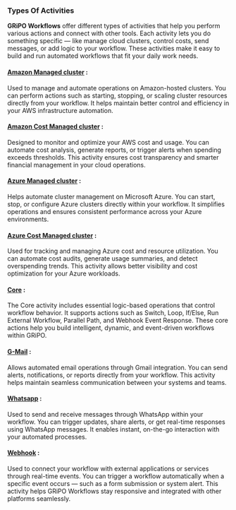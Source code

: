 ### Types Of Activities

<b>GRiPO Workflows</b> offer different types of activities that help you perform various actions and connect with other tools.
Each activity lets you do something specific — like manage cloud clusters, control costs, send messages, or add logic to your workflow.
These activities make it easy to build and run automated workflows that fit your daily work needs.
 
 #### <b> [Amazon Managed cluster](/workflow/typesofactivities/amazonmanagedcluster)</b> :

 Used to manage and automate operations on Amazon-hosted clusters.
You can perform actions such as starting, stopping, or scaling cluster resources directly from your workflow.
It helps maintain better control and efficiency in your AWS infrastructure automation.

 #### <b> [Amazon Cost Managed cluster](/workflow/typesofactivities/amazoncostmanagedcluster)</b> :

 Designed to monitor and optimize your AWS cost and usage.
You can automate cost analysis, generate reports, or trigger alerts when spending exceeds thresholds.
This activity ensures cost transparency and smarter financial management in your cloud operations.

 #### <b> [Azure Managed cluster](/workflow/typesofactivities/azuremanagedcluster)</b> :

 Helps automate cluster management on Microsoft Azure.
You can start, stop, or configure Azure clusters directly within your workflow.
It simplifies operations and ensures consistent performance across your Azure environments.

 #### <b> [Azure Cost Managed cluster](/workflow/typesofactivities/azurecostmanagedcluster)</b> :

Used for tracking and managing Azure cost and resource utilization.
You can automate cost audits, generate usage summaries, and detect overspending trends.
This activity allows better visibility and cost optimization for your Azure workloads.

 #### <b> [Core](/workflow/typesofactivities/core)</b> :

The Core activity includes essential logic-based operations that control workflow behavior.
It supports actions such as Switch, Loop, If/Else, Run External Workflow, Parallel Path, and Webhook Event Response.
These core actions help you build intelligent, dynamic, and event-driven workflows within GRiPO.

#### <b> [G-Mail](/workflow/typesofactivities/gmail)</b> :
Allows automated email operations through Gmail integration.
You can send alerts, notifications, or reports directly from your workflow.
This activity helps maintain seamless communication between your systems and teams.

 #### <b> [Whatsapp](/workflow/typesofactivities/whatsapp)</b> :

Used to send and receive messages through WhatsApp within your workflow.
You can trigger updates, share alerts, or get real-time responses using WhatsApp messages.
It enables instant, on-the-go interaction with your automated processes.

 #### <b> [Webhook](/workflow/typesofactivities/webhook)</b> :

 Used to connect your workflow with external applications or services through real-time events.
You can trigger a workflow automatically when a specific event occurs — such as a form submission or system alert.
This activity helps GRiPO Workflows stay responsive and integrated with other platforms seamlessly.